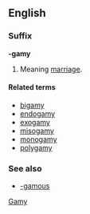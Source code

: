==English==
===Suffix===
'''-gamy'''

#Meaning [[marriage]].

====Related terms====
*[[bigamy]]
*[[endogamy]]
*[[exogamy]]
*[[misogamy]]
*[[monogamy]]
*[[polygamy]]

===See also===
*[[-gamous]]
[[Category:English suffixes|Gamy]]